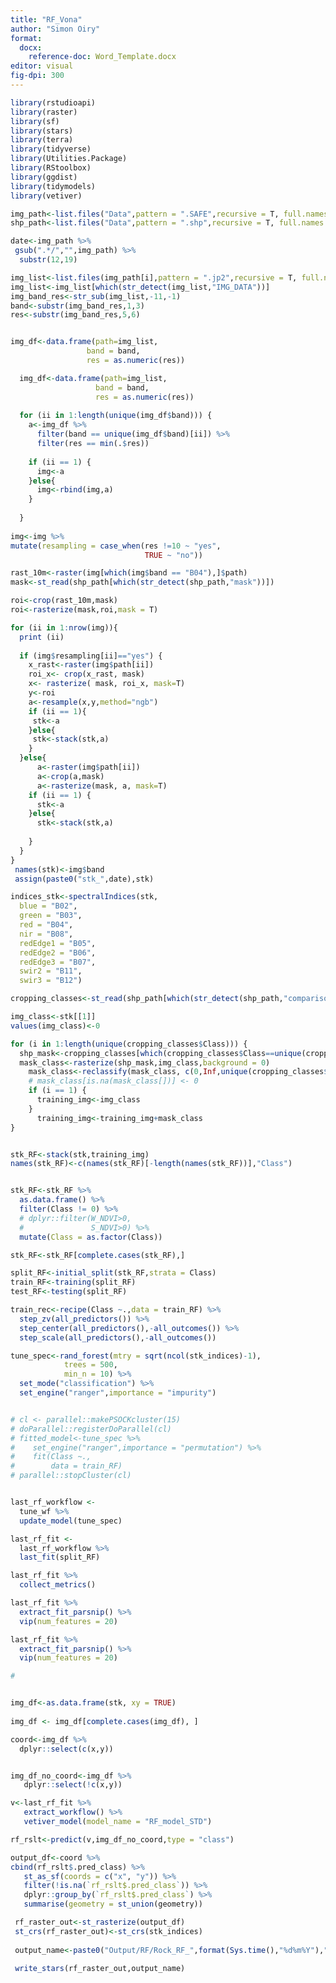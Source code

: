 ```yaml
---
title: "RF_Vona"
author: "Simon Oiry"
format: 
  docx:
    reference-doc: Word_Template.docx
editor: visual
fig-dpi: 300
---
```


```r

library(rstudioapi)
library(raster)
library(sf)
library(stars)
library(terra)
library(tidyverse)
library(Utilities.Package)
library(RStoolbox)
library(ggdist)
library(tidymodels)
library(vetiver)


```

```r

img_path<-list.files("Data",pattern = ".SAFE",recursive = T, full.names = T,include.dirs = T)
shp_path<-list.files("Data",pattern = ".shp",recursive = T, full.names = T)

date<-img_path %>% 
 gsub(".*/","",img_path) %>% 
  substr(12,19)

img_list<-list.files(img_path[i],pattern = ".jp2",recursive = T, full.names = T,include.dirs = T)
img_list<-img_list[which(str_detect(img_list,"IMG_DATA"))]
img_band_res<-str_sub(img_list,-11,-1)
band<-substr(img_band_res,1,3)
res<-substr(img_band_res,5,6)


img_df<-data.frame(path=img_list,
                 band = band,
                 res = as.numeric(res))

  img_df<-data.frame(path=img_list,
                   band = band,
                   res = as.numeric(res))
  
  for (ii in 1:length(unique(img_df$band))) {
    a<-img_df %>% 
      filter(band == unique(img_df$band)[ii]) %>% 
      filter(res == min(.$res))
  
    if (ii == 1) {
      img<-a
    }else{
      img<-rbind(img,a)
    }
  
  }
  
img<-img %>% 
mutate(resampling = case_when(res !=10 ~ "yes",
                              TRUE ~ "no"))

rast_10m<-raster(img[which(img$band == "B04"),]$path)
mask<-st_read(shp_path[which(str_detect(shp_path,"mask"))])

roi<-crop(rast_10m,mask)
roi<-rasterize(mask,roi,mask = T)

for (ii in 1:nrow(img)){
  print (ii)
  
  if (img$resampling[ii]=="yes") {
    x_rast<-raster(img$path[ii])
    roi_x<- crop(x_rast, mask)
    x<- rasterize( mask, roi_x, mask=T)
    y<-roi
    a<-resample(x,y,method="ngb")
    if (ii == 1){
     stk<-a
    }else{
     stk<-stack(stk,a)
    }
  }else{
      a<-raster(img$path[ii])
      a<-crop(a,mask)
      a<-rasterize(mask, a, mask=T)
    if (ii == 1) {
      stk<-a
    }else{
      stk<-stack(stk,a)
      
    }
  }
}
 names(stk)<-img$band
 assign(paste0("stk_",date),stk)

```

```r

indices_stk<-spectralIndices(stk,
  blue = "B02",
  green = "B03",
  red = "B04",
  nir = "B08",
  redEdge1 = "B05",
  redEdge2 = "B06",
  redEdge3 = "B07",
  swir2 = "B11",
  swir3 = "B12")

```

```r

cropping_classes<-st_read(shp_path[which(str_detect(shp_path,"comparison"))])

img_class<-stk[[1]]
values(img_class)<-0

for (i in 1:length(unique(cropping_classes$Class))) {
  shp_mask<-cropping_classes[which(cropping_classes$Class==unique(cropping_classes$Class)[i]),]
  mask_class<-rasterize(shp_mask,img_class,background = 0)
    mask_class<-reclassify(mask_class, c(0,Inf,unique(cropping_classes$Class)[i]))
    # mask_class[is.na(mask_class[])] <- 0 
    if (i == 1) {
      training_img<-img_class
    }
      training_img<-training_img+mask_class
}


stk_RF<-stack(stk,training_img)
names(stk_RF)<-c(names(stk_RF)[-length(names(stk_RF))],"Class")


stk_RF<-stk_RF %>%
  as.data.frame() %>%
  filter(Class != 0) %>%
  # dplyr::filter(W_NDVI>0,
  #               S_NDVI>0) %>%
  mutate(Class = as.factor(Class))

stk_RF<-stk_RF[complete.cases(stk_RF),]

split_RF<-initial_split(stk_RF,strata = Class)
train_RF<-training(split_RF)
test_RF<-testing(split_RF)

train_rec<-recipe(Class ~.,data = train_RF) %>% 
  step_zv(all_predictors()) %>% 
  step_center(all_predictors(),-all_outcomes()) %>% 
  step_scale(all_predictors(),-all_outcomes())

tune_spec<-rand_forest(mtry = sqrt(ncol(stk_indices)-1),
            trees = 500,
            min_n = 10) %>%
  set_mode("classification") %>%
  set_engine("ranger",importance = "impurity")


# cl <- parallel::makePSOCKcluster(15)
# doParallel::registerDoParallel(cl)
# fitted_model<-tune_spec %>%
#    set_engine("ranger",importance = "permutation") %>%
#    fit(Class ~.,
#        data = train_RF)
# parallel::stopCluster(cl)


last_rf_workflow <- 
  tune_wf %>% 
  update_model(tune_spec)

last_rf_fit <- 
  last_rf_workflow %>% 
  last_fit(split_RF)

last_rf_fit %>% 
  collect_metrics()

last_rf_fit %>%
  extract_fit_parsnip() %>%
  vip(num_features = 20)

last_rf_fit %>%
  extract_fit_parsnip() %>%
  vip(num_features = 20)

# 



```


```r



img_df<-as.data.frame(stk, xy = TRUE)
  
img_df <- img_df[complete.cases(img_df), ]

coord<-img_df %>%
  dplyr::select(c(x,y))


img_df_no_coord<-img_df %>% 
   dplyr::select(!c(x,y))

v<-last_rf_fit %>% 
   extract_workflow() %>% 
   vetiver_model(model_name = "RF_model_STD")

rf_rslt<-predict(v,img_df_no_coord,type = "class")

output_df<-coord %>% 
cbind(rf_rslt$.pred_class) %>% 
   st_as_sf(coords = c("x", "y")) %>%
   filter(!is.na(`rf_rslt$.pred_class`)) %>%
   dplyr::group_by(`rf_rslt$.pred_class`) %>%
   summarise(geometry = st_union(geometry))

 rf_raster_out<-st_rasterize(output_df)
 st_crs(rf_raster_out)<-st_crs(stk_indices)
 
 output_name<-paste0("Output/RF/Rock_RF_",format(Sys.time(),"%d%m%Y"),".tif")

 write_stars(rf_raster_out,output_name)



```



